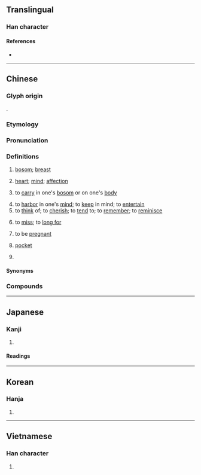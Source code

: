 {{also|懐|怀}}
{{character info}}
==Translingual==
{{Han simplified forms|懷|懐|怀}}

===Han character===
{{Han char|rn=61|rad=心|as=16|sn=19|four=94032|canj=PYWV|ids=⿰忄褱}}

====References====
* {{Han ref|kx=0408.170|dkj=11456|dj=0749.150|hdz=42369.100|uh=61F7|ud=25079|bh=C368|bd=50024}}

----

==Chinese==
{{zh-forms|s=怀|alt=𧞷,褱,褢,懐,𫻡}}

===Glyph origin===
{{Han etym}}
{{Han compound|心|褱|c1=s|c2=p|t1=heart|ls=psc}}.

===Etymology===
{{rfe|zh}}

===Pronunciation===
{{zh-pron
|m=huái
|m-s=huai2
|dg=хуэ1
|c=waai4
|c-t=vai3
|g=uai4/fai4
|g_note=uai4 - vernacular; fai4 - literary
|h=pfs=fài;gd=fai2
|j=huai1
|mb=uǒi
|md=huài
|mn=ml,jj,tw:hoâi/xm,mg:kûi/kūi
|mn_note=hoâi - literary; kûi - vernacular; kūi - surname
|mn-t=huai5
|w=3hhua,3hhue
|w_note=3hhua - vernacular; 3hhue - literary
|x=fai2
|mc=y
|oc=y
|ma=y
|cat=n,v,pn
}}

===Definitions===
{{zh-hanzi}}

# [[bosom]]; [[breast]]
#: {{zh-x|懷錶|pocket watch (one carried in a breast pocket)}}
#: {{zh-x|懷抱|embrace}}
# {{lb|zh|figurative}} [[heart]]; [[mind]]; [[affection]]
#: {{zh-x|胸懷|largeness of mind}}
#: {{zh-x|抒懷|to express oneself}}
#: {{zh-x|情懷|mood; affect; spirit}}
# to [[carry]] in one's [[bosom]] or on one's [[body]]
#: {{zh-x|懷胎|to '''carry''' a child in a womb}}
#: {{zh-x|懷才不遇|to be equipped with skills and talents (inside oneself) but without the opportunity to use them}}
# to [[harbor]] in one's [[mind]]; to [[keep]] in mind; to [[entertain]]
# to [[think]] of; to [[cherish]]; to [[tend]] to; to [[remember]]; to [[reminisce]]
#: {{zh-x|緬懷|to reminisce (about the past or a late person)}}
# {{lb|zh|literary}} to [[miss]]; to [[long for]]
# {{lb|zh|literary|or|dialectal Mandarin}} to be [[pregnant]]
# {{lb|zh|Magong|_|Hokkien}} [[pocket]] {{gloss|bag sewn into clothing}}
# {{surname|zh}}

====Synonyms====
{{zh-dial|懷孕}}
{{zh-dial|口袋}}

===Compounds===
{{zh-der|懷抱|懷璧其罪|懷錶|懷才不遇|懷春|懷古|懷鬼胎|懷恨|懷舊|懷戀|懷念|懷柔|懷胎|懷想|懷疑|懷疑主義|懷有|懷孕|懷怨|不懷好意|寬大為懷|寤懷|坐懷不亂|十月懷胎|愜懷|內懷|各懷異心|悲懷|傷懷|慈悲為懷|感懷|感今懷昔|下懷|情懷|介懷|寬懷|忘懷|心懷鬼胎|心懷叵測|心懷不軌|心懷|各懷鬼胎|以德懷遠|中懷怨恨|寘懷|寓懷|寄懷|佩紫懷黃|匹夫懷璧|家懷|九懷|奇懷|坦懷|各懷一心|偏懷|孔懷|少女情懷|卷懷|安老懷少|不遂心懷|滿懷信心|懷讓|懷感|暢懷|披懷|懷服|懷憂|懷愁|懷中|抱寶懷珍|懷道迷邦|懷刺漫滅|懷遠|懷鄉|懷冤抱屈|日月入懷|明月入懷|懷真抱素|懷憂喪志|懷空|懷沙|懷生|掛懷|招懷|懷質抱真|懷鉛提槧|握槧懷鉛|懷著身子|睹物懷人|正中下懷|放懷|懷俄明州|懷風藻|懷土|懷瑾握瑜|懷文抱質|懷貳|挂懷|懷顧|懷金拖紫|懌懷|游目騁懷|懷安|懷寶迷邦|懷德畏威|懷素|抱槧懷鉛|滿懷|懷寵尸位|窮鳥入懷|懷子|疚懷|懷珠抱玉|空懷|懷有鬼胎|玉燕投懷|留懷|懷磚之俗|眷懷|懷鉛|懷材抱德|懷橘|懷奇|懷刑|懷古幽情|懷時感物|撲個滿懷|晉懷帝|渴懷|懷金垂紫|畏威懷德|懷鉛握槧|敞懷|懷才抱德|教澤永懷|懷惡不悛|懷新思舊|抱素懷樸|懷疑論|懷寶夜行|懷山襄陵|懷耽|正中己懷|瓊懷|懷鉛握素|泊懷|攄懷|沖懷|懷黃佩紫|握瑜懷玉|投懷送抱|楚懷王|旅夜書懷|放意暢懷|懷著鬼胎|有女懷春|腹腔懷孕|繫懷|素懷|臨終關懷|裡懷裡|藏垢懷恥|舒懷|顧懷|耿耿於懷|緬懷|虛懷|飲流懷源|身懷六甲|被褐懷寶|襟懷坦白|胞與為懷|胸懷|遣懷|酸懷|騁懷|釋懷|身懷絕技|觸景生懷|詠懷古蹟|鄙懷|關懷備至|觸景傷懷|雅懷|關懷|開懷兒|開懷|託懷|羈懷|縈懷|被褐懷金|適中下懷|衣褐懷寶|被褐懷珠|軫懷|被褐懷玉|赤壁懷古|詠懷|襟懷|紆朱懷金|虛懷若谷|懷私|懷恨在心|懷娃娃|不懷|不經懷|中懷|久懷|交懷|亮懷|人懷|企懷|依懷|傾懷|允懷|免懷之歲|兢懷|兼懷|冤懷|別懷|厝懷|參懷|可懷|同懷|吟懷|含仁懷義|含懷|商夢懷人|善懷|器懷|坐懷|塵懷|壯懷|夙懷|天懷|好懷|委懷|威懷|娩懷|嬰懷|孤懷|安懷|客懷|宸懷|宿懷|寫懷|寬懷大度|屑懷|展懷|屬懷|常懷|干懷|幽懷|強懷|往懷|思懷|性懷|恩懷|悵懷|悶懷|悽懷|愁懷|愚懷|感恩懷德|愴懷|慘懷|慟懷|慮懷|憂懷|懊懷|懷二|懷人|懷什|懷仁|懷仁堂|懷仰|懷任|懷伏|懷來|懷保|懷信|懷傷|懷內子|懷冰|懷利|懷刷|懷刺|懷化|懷協|懷危|懷向|懷和|懷哺|懷喜|懷囊|懷執|懷塼|懷夢草|懷奸|懷妊|懷姦|懷娠|懷寄|懷寵|懷寶|懷居|懷山|懷強|懷役|懷徠|懷德|懷心|懷忿|懷思|懷怪|懷恥|懷恩|懷情|懷惠|懷惡|懷愛|懷愧|懷慕|懷慝|懷慼|懷憤|懷憶|懷戚|懷才|懷才抱器|懷抱兒|懷挾|懷揣|懷撫|懷擁|懷擔|懷故|懷敵|懷書|懷望|懷本|懷材|懷材抱器|懷樹|懷歸|懷毒|懷民|懷清|懷清臺|懷渴|懷濡|懷火|懷猜|懷玉|懷珍|懷珠|懷珠韞玉|懷琰|懷瑕|懷瑜|懷瑾|懷璧|懷璽|懷痾|懷真|懷眷|懷矜|懷磚|懷祿|懷筆|懷納|懷紱|懷組|懷給|懷羊|懷羞|懷聖寺|懷肉|懷荒|懷葛|懷蓄|懷薀|懷藏|懷蛟|懷術|懷衽|懷袖|懷襄|懷襟|懷觚握槧|懷詐|懷誘|懷誠|懷諼|懷貞|懷負|懷身|懷輯|懷道|懷遲|懷邪|懷金|懷鈆|懷銀紆紫|懷附|懷隱|懷集|懷霜|懷韞|懷願|懷風|懷香|懷黃|懷黃握白|懷鼠|懷龍|所懷|抒懷|抗懷|抱懷|捲懷|推懷|握瑜懷瑾|握素懷鉛|損懷|撓懷|撫懷|擁懷|散懷|旅懷|曠懷|曩懷|有懷|本懷|柔懷|柔遠懷來|柔遠懷邇|柔遠綏懷|楚懷|概懷|榮懷|款懷|歷懷|歸懷|永懷|海懷霞想|清懷|滯懷|潛懷|澄懷|澹懷|無懷氏|煢懷|煩懷|狂懷|獨懷|率懷|玉懷|玉鷰投懷|理懷|用懷|畏懷|疇懷|疏懷|疑懷|瞻懷|短懷|破懷|示懷|神懷|私懷|秋懷|稱懷|積懷|究懷|綏懷|經懷|綺懷|義懷|老懷|耽懷|耿懷|耿耿于懷|聖懷|聿懷|肝懷|肺懷|致懷|興懷|苦懷|虚懷若谷|蜂蠆起懷|蟻懷|觸目傷懷|託物感懷|記懷|詩懷|誠懷|說懷|諸懷|豁懷|豪懷|賞懷|趁懷|近懷|述懷|追懷|送懷|通懷|造懷|逸懷|遂懷|遊目騁懷|遠懷|遠懷近集|遺寢載懷|重懷|銘懷|長懷|開懷暢飲|閎識孤懷|闊懷|陸績懷橘|隱懷|離懷|靈懷|靦懷|韞懷|風懷|餘懷|馳懷|驚懷|高懷|鴻鵠懷|懷裡}}

{{zh-cat|Intermediate|Pregnancy}}

----

==Japanese==
{{ja-kanji forms|懐|懷}}

===Kanji===
{{ja-kanji|grade=|rs=心16|shin=懐}}

# {{rfdef|ja|sort=心16}}

====Readings====
{{ja-readings
|on=かい
|kun=なつ-く, ふところ-
}}

----

==Korean==

===Hanja===
{{ko-hanja|hangeul=회|eumhun=|rv=hoe|mr=hoe|y=hoy}}

# {{rfdef|ko|sort=心16}}

----

==Vietnamese==

===Han character===
{{vi-readings|reading=hoài|rs=心16}}

# {{rfdef|vi|sort=心16}}